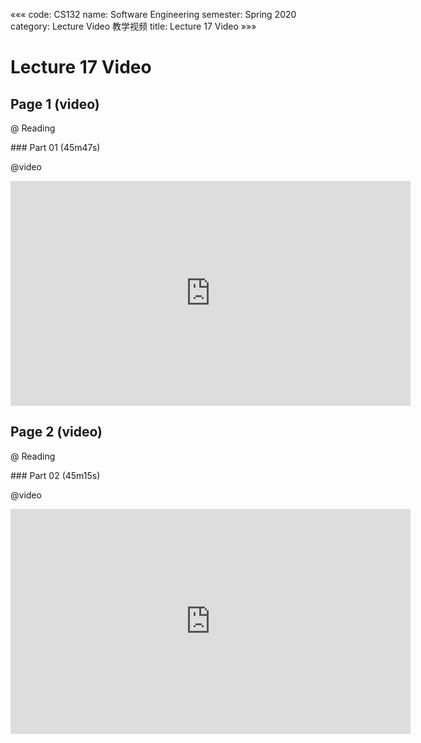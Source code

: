 «««
code: CS132
name: Software Engineering
semester: Spring 2020
category: Lecture Video 教学视频
title: Lecture 17 Video
»»»

# Lecture 17 Video

## Page 1 (video)

@ Reading

<div class="markdown-body">
### Part 01 (45m47s)
</div>

@video

<iframe src="https://watchsb.com/e/hmz3hpqqdqe6.html" frameborder=0 marginwidth=0 marginheight=0 scrolling=no width=640 height=360 allowfullscreen></iframe>


## Page 2 (video)

@ Reading

<div class="markdown-body">
### Part 02 (45m15s)
</div>

@video

<iframe src="https://watchsb.com/e/2ih8zxqhyedf.html" frameborder=0 marginwidth=0 marginheight=0 scrolling=no width=640 height=360 allowfullscreen></iframe>


